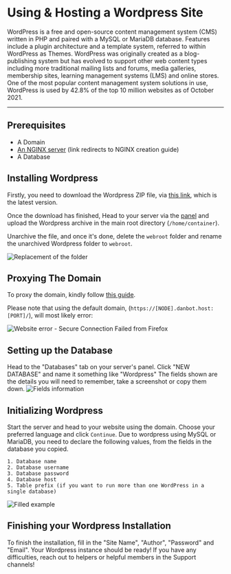 # Using & Hosting a Wordpress Site

WordPress is a free and open-source content management system (CMS) written in PHP and paired with a MySQL or MariaDB database. Features include a plugin architecture and a template system, referred to within WordPress as Themes. WordPress was originally created as a blog-publishing system but has evolved to support other web content types including more traditional mailing lists and forums, media galleries, membership sites, learning management systems (LMS) and online stores. One of the most popular content management system solutions in use, WordPress is used by 42.8% of the top 10 million websites as of October 2021.

<Redirect
  href="https://en.wikipedia.org/wiki/WordPress"
  label="Source: Wikipedia"
/>

---

## Prerequisites

- A Domain
- [An NGINX server](/server/web-hosting/nginx) (link redirects to NGINX creation guide)
- A Database

## Installing Wordpress

Firstly, you need to download the Wordpress ZIP file, via [this link](https://wordpress.org/latest.zip), which is the latest version.

Once the download has finished, Head to your server via the [panel](https://panel.danbot.host/) and upload the Wordpress archive in the main root directory (`/home/container`).

Unarchive the file, and once it's done, delete the `webroot` folder and rename the unarchived Wordpress folder to `webroot`.

![Replacement of the folder](/content/wordpress/replacement.png)

## Proxying The Domain

To proxy the domain, kindly follow [this guide](/server/wordpress/replacement.png).

<Redirect href="/beginner/proxying" />

Please note that using the default domain, (`https://[NODE].danbot.host:[PORT]/`), will most likely error:

![Website error - Secure Connection Failed from Firefox](/content/wordpress/error-website.png)

## Setting up the Database

Head to the "Databases" tab on your server's panel.
Click "NEW DATABASE" and name it something like "Wordpress"
The fields shown are the details you will need to remember, take a screenshot or copy them down.
![Fields information](/content/wordpress/fields.png)

## Initializing Wordpress

Start the server and head to your website using the domain.
Choose your preferred language and click `Continue`.
Due to wordpress using MySQL or MariaDB, you need to declare the following values, from the fields in the database you copied.
```
1. Database name
2. Database username
3. Database password
4. Database host
5. Table prefix (if you want to run more than one WordPress in a single database)
```

![Filled example](/content/wordpress/wordpress-data.png)

## Finishing your Wordpress Installation

To finish the installation, fill in the "Site Name", "Author", "Password" and "Email".
Your Wordpress instance should be ready! If you have any difficulties, reach out to helpers or helpful members in the Support channels!
